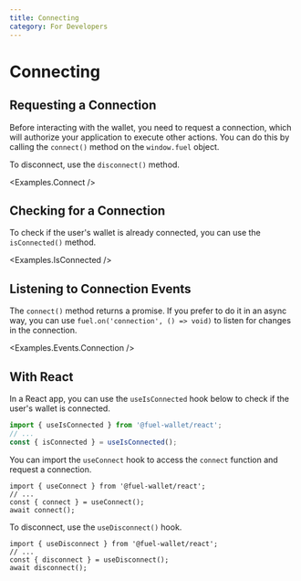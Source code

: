 ```yaml
---
title: Connecting
category: For Developers
---
```


# Connecting

## Requesting a Connection

Before interacting with the wallet, you need to request a connection, which will authorize your application to execute other actions. You can do this by calling the `connect()` method on the `window.fuel` object.

<CodeImport file="../../examples/Connect.tsx" commentBlock="connect" />

To disconnect, use the `disconnect()` method.

<CodeImport file="../../examples/Connect.tsx" commentBlock="disconnect" />

<Examples.Connect />

## Checking for a Connection

To check if the user's wallet is already connected, you can use the `isConnected()` method.

<CodeImport file="../../../sdk/src/tests/Fuel.test.ts" testCase="isConnected" />

<Examples.IsConnected />

## Listening to Connection Events

The `connect()` method returns a promise. If you prefer to do it in an async way, you can use `fuel.on('connection', () => void)` to
listen for changes in the connection.

<CodeImport
  file="../../src/hooks/useIsConnected.tsx"
  commentBlock="eventConnection"
/>

<Examples.Events.Connection />

## With React

In a React app, you can use the `useIsConnected` hook below to check if the user's wallet is connected.

```ts
import { useIsConnected } from '@fuel-wallet/react';
// ...
const { isConnected } = useIsConnected();
```

You can import the `useConnect` hook to access the `connect` function and request a connection.

```tsx
import { useConnect } from '@fuel-wallet/react';
// ...
const { connect } = useConnect();
await connect();
```

To disconnect, use the `useDisconnect()` hook.

```tsx
import { useDisconnect } from '@fuel-wallet/react';
// ...
const { disconnect } = useDisconnect();
await disconnect();
```
